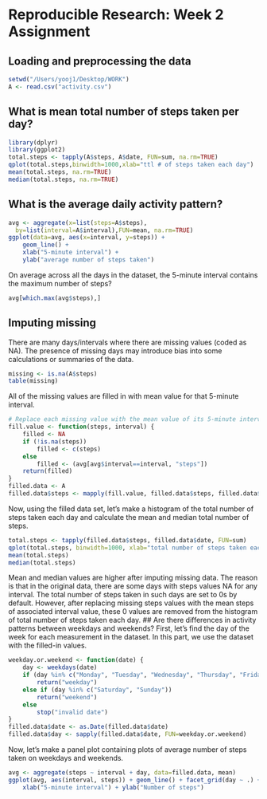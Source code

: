 # Reproducible Research: Week 2 Assignment

## Loading and preprocessing the data
```r
setwd("/Users/yooj1/Desktop/WORK")
A <- read.csv("activity.csv")
```
## What is mean total number of steps taken per day?
```r
library(dplyr)
library(ggplot2)
total.steps <- tapply(A$steps, A$date, FUN=sum, na.rm=TRUE)
qplot(total.steps,binwidth=1000,xlab="ttl # of steps taken each day")
mean(total.steps, na.rm=TRUE)
median(total.steps, na.rm=TRUE)
```
## What is the average daily activity pattern?
```r
avg <- aggregate(x=list(steps=A$steps),     
  by=list(interval=A$interval),FUN=mean, na.rm=TRUE)
ggplot(data=avg, aes(x=interval, y=steps)) +
    geom_line() +
    xlab("5-minute interval") +
    ylab("average number of steps taken")
```
On average across all the days in the dataset, the 5-minute interval contains the maximum number of steps?
```r
avg[which.max(avg$steps),]
```
## Imputing missing 
There are many days/intervals where there are missing values (coded as NA). The presence of missing days may introduce bias into some calculations or summaries of the data.
```r
missing <- is.na(A$steps)
table(missing)
```
All of the missing values are filled in with mean value for that 5-minute interval.
```r
# Replace each missing value with the mean value of its 5-minute interval
fill.value <- function(steps, interval) {
    filled <- NA
    if (!is.na(steps))
        filled <- c(steps)
    else
        filled <- (avg[avg$interval==interval, "steps"])
    return(filled)
}
filled.data <- A
filled.data$steps <- mapply(fill.value, filled.data$steps, filled.data$interval)
```
Now, using the filled data set, let's make a histogram of the total number of steps taken each day and calculate the mean and median total number of steps.
```r
total.steps <- tapply(filled.data$steps, filled.data$date, FUN=sum)
qplot(total.steps, binwidth=1000, xlab="total number of steps taken each day")
mean(total.steps)
median(total.steps)
```
Mean and median values are higher after imputing missing data. The reason is that in the original data, there are some days with steps values NA for any interval. The total number of steps taken in such days are set to 0s by default. However, after replacing missing steps values with the mean steps of associated interval value, these 0 values are removed from the histogram of total number of steps taken each day.
## Are there differences in activity patterns between weekdays and weekends?
First, let's find the day of the week for each measurement in the dataset. In this part, we use the dataset with the filled-in values.
```r
weekday.or.weekend <- function(date) {
    day <- weekdays(date)
    if (day %in% c("Monday", "Tuesday", "Wednesday", "Thursday", "Friday"))
        return("weekday")
    else if (day %in% c("Saturday", "Sunday"))
        return("weekend")
    else
        stop("invalid date")
}
filled.data$date <- as.Date(filled.data$date)
filled.data$day <- sapply(filled.data$date, FUN=weekday.or.weekend)
```
Now, let's make a panel plot containing plots of average number of steps taken on weekdays and weekends.
```r
avg <- aggregate(steps ~ interval + day, data=filled.data, mean)
ggplot(avg, aes(interval, steps)) + geom_line() + facet_grid(day ~ .) +
    xlab("5-minute interval") + ylab("Number of steps")
```